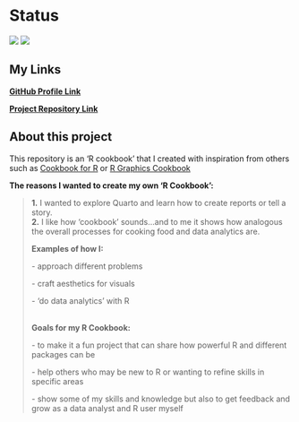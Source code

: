 # Status {.unnumbered}

![](https://img.shields.io/badge/%E2%9A%A0%EF%B8%8F-This%20repository%20is%20no%20longer%20active-inactive) ![](https://img.shields.io/badge/%E2%99%BB%EF%B8%8F-This%20project%20is%20being%20recreated%20and%20updated%20in%20the%20rblogr%20repository-informational)

## My Links

[**GitHub Profile Link**](https://github.com/bradfordjohnson)

[**Project Repository Link**](https://github.com/bradfordjohnson/r-cookbook)

## About this project

This repository is an 'R cookbook' that I created with inspiration from others such as [Cookbook for R](http://www.cookbook-r.com/) or [R Graphics Cookbook](https://books.google.com/books?id=fxL4tu5bzAAC&printsec=frontcover&hl=en#v=onepage&q&f=false)

**The reasons I wanted to create my own 'R Cookbook':**

> **1.** I wanted to explore Quarto and learn how to create reports or tell a story.\
> **2.** I like how 'cookbook' sounds...and to me it shows how analogous the overall processes for cooking food and data analytics are.
>
> **Examples of how I:**
>
> \- approach different problems
>
> \- craft aesthetics for visuals
>
> \- 'do data analytics' with R
>
> \
> **Goals for my R Cookbook:**
>
> \- to make it a fun project that can share how powerful R and different packages can be
>
> \- help others who may be new to R or wanting to refine skills in specific areas
>
> \- show some of my skills and knowledge but also to get feedback and grow as a data analyst and R user myself
